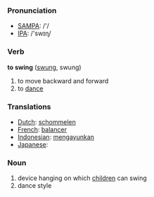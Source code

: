 === Pronunciation ===
*[[w:SAMPA|SAMPA]]: /'/
*[[w:IPA|IPA]]: /'swɪɳ/

=== Verb ===

'''to swing''' ([[swung]], swung)

# to move backward and forward
# to [[dance]]

=== Translations ===
*[[Dutch]]: [[schommelen]]
*[[French]]: [[balancer]]
*[[Indonesian]]: [[ayun|mengayunkan]]
*[[Japanese]]: [[]]

=== Noun ===

# device hanging on which [[child]]ren can swing
# dance style